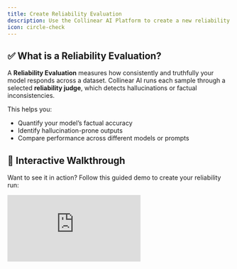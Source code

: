 ```yaml
---
title: Create Reliability Evaluation
description: Use the Collinear AI Platform to create a new reliability evaluation.
icon: circle-check
---
```

## ✅ What is a Reliability Evaluation?

A **Reliability Evaluation** measures how consistently and truthfully your model responds across a dataset. Collinear AI runs each sample through a selected **reliability judge**, which detects hallucinations or factual inconsistencies.

This helps you:

- Quantify your model’s factual accuracy
- Identify hallucination-prone outputs
- Compare performance across different models or prompts


## 🎥 Interactive Walkthrough

Want to see it in action? Follow this guided demo to create your reliability run:

<div style={{ position: 'relative', paddingBottom: 'calc(56.67989417989418% + 41px)', height: 0, width: '100%' }}>
      <iframe
        src="https://demo.arcade.software/al0t0gUv3LWe9YAxnk5S?embed&embed_mobile=tab&embed_desktop=inline&show_copy_link=true"
        title="Streamline AI Model Evaluations with Collinear"
        frameBorder="0"
        loading="lazy"
        allowFullScreen
        allow="clipboard-write"
        style={{ position: 'absolute', top: 0, left: 0, width: '100%', height: '100%', colorScheme: 'light' }}
      />
    </div>


# Introduction

Once you connect your model or upload your dataset, you can run a reliability evaluation on it using Collinear AI's suite of reliability judges.

---

## 🚀 Getting Started

After connecting your model or uploading your dataset, you can initiate a **reliability evaluation** using one of Collinear AI’s reliability judges.

---

## 🧑‍⚖️ Select a Judge

Choose from the following reliability models:

1. **Lynx 8B** – Patronus AI’s off-the-shelf model for hallucination detection.
2. **Veritas Nano** – Collinear’s ultra-fast binary classifier for hallucination detection.
3. **Veritas** – Collinear’s advanced large model for in-depth hallucination detection.
4. **Prompted Model** – Use any custom model with a tailored prompt for flexible evaluation.

---

## 🧠 Select a Context Engine

Choose how you'd like to include contextual grounding during evaluation:

### Options

1. **Use Context From Dataset**
   Pulls relevant context directly from your uploaded dataset.

2. **Add Context Engine**
   Use a RAG (Retrieve-and-Generate) engine to provide additional context.

#### Required Fields for RAG Integration:

- **Content Engine API Key** – Authenticate securely with your context engine.
- **RAG Host** – URL for the server powering the RAG service.
- **Index** – Optimized data structure for efficient search and retrieval.
- **Namespace** – Logical grouping to avoid identifier conflicts.
- **Top K** – Controls how many of the top results to fetch from the index.

---
